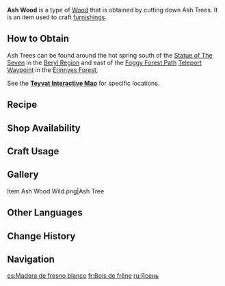 {{Item Infobox
|id           = 101320
|image        = Item Ash Wood.png
|type         = Materials
|group        = Wood
|group2       = Furnishing Materials
|invCategory  = Materials
|quality      = 1
|description  = Wood from the Ash Tree. With its extremely high strength, it is not only used for making strong load-bearing components, but also for making sheets to be used as wall reinforcements, and for transportation crates subject to frequent shocks.<br>Can be used to create furnishings.
|source1      = Cutting down Ash Trees
|source2      = Converting [[Forging Ores]]
|source3      = [[Realm Depot]]
}}
'''Ash Wood''' is a type of [[Wood]] that is obtained by cutting down Ash Trees. It is an item used to craft [[furnishings]].

==How to Obtain==
Ash Trees can be found around the hot spring south of the [[Statue of The Seven]] in the [[Beryl Region]] and east of the [[Foggy Forest Path]] [[Teleport Waypoint]] in the [[Erinnyes Forest]],

See the '''[https://webstatic-sea.mihoyo.com/app/ys-map-sea/index.html#/map/2?shown_types=524 Teyvat Interactive Map]''' for specific locations.

==Recipe==
{{Recipe
|type = Wood
|Iron Chunk = 3
|sort = Iron Chunk
}}
{{Recipe
|type = Wood
|White Iron Chunk = 2
|sort = White Iron Chunk
}}
{{Recipe
|type = Wood
|Crystal Chunk = 1
|sort = Crystal Chunk
}}
{{Recipe
|type = Wood
|Magical Crystal Chunk = 1
|sort = Magical Crystal Chunk
}}
{{Recipe
|type = Wood
|Amethyst Lump = 1
|sort = Amethyst Lump
}}
{{Recipe
|type = Wood
|Condessence Crystal = 1
|sort = Condessence Crystal
}}
{{Recipe
|type = Wood
|Starsilver = 1
|sort = Starsilver
}}

==Shop Availability==
{{Shop Availability|currency=Realm Currency}}

==Craft Usage==
{{Craft Usage}}

==Gallery==
<gallery>
Item Ash Wood Wild.png|Ash Tree
</gallery>
<!--
==Video Guides==
{{EVT
|video1   = 
|caption1 = 
}}
-->
==Other Languages==
{{Other Languages
|en      = Ash Wood
|zhs     = 白梣木
|zhs_rm  = Báicén-mù
|zht     = 白梣木
|zht_rm  = Báichén-mù
|zh_tl   = White Ash Wood
|ja      = ホワイトアッシュ材
|ja_rm   = Howaito Asshu-zai
|ja_tl   = White Ash Wood
|ko      = 물푸레나무 원목
|ko_rm   = Mulpeurenamu Wonmok
|ko_tl   = Ash Wood
|es      = Madera de fresno blanco
|es_tl   = White Ash Wood
|fr      = Bois de frêne
|fr_tl   = Ash Wood
|ru      = Ясень
|ru_tl   = {{w|Fraxinus|Ash}}
|th      = ไม้ Ash
|th_rm   = Mai Ash
|th_tl   = 
|vi      = Gỗ Tần Bì
|vi_tl   = 
|de      = Eschenholz
|de_tl   = Ashwood
|id      = Ash Wood
|pt      = Madeira de Freixo
|pt_tl   = 
|tr      = Dişbudak Ağacı Kütüğü
|tr_tl   = Ash Tree Log
|it      = Legno di frassino
|it_tl   = Ash Wood
}}

==Change History==
{{Change History|4.0}}
<!--
==References==
{{Reflist}}
-->
==Navigation==
{{Material Navbox|Crafting Materials}}

[[es:Madera de fresno blanco]]
[[fr:Bois de frêne]]
[[ru:Ясень]]